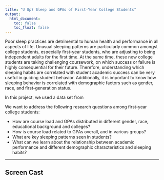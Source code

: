 ```yaml
---
title: "U Up? Sleep and GPAs of First-Year College Students"
output: 
  html_document:
    toc: false
    toc_float: false
---
```


Poor sleep practices are detrimental to human health and performance in all aspects of life. Unusual sleeping patterns are particularly common amongst college students, especially first-year students, who are adjusting to being independent adults for the first time. At the same time, these new college students are taking challenging coursework, on which success or failure is highly consequential for their future. Therefore, understanding which sleeping habits are correlated with student academic success can be very useful in guiding student behavior. Additionally, it is important to know how sleeping behavior is correlated with demographic factors such as gender, race, and first-generation status. 

In this project, we used a data set from 



We want to address the following research questions among first-year college students:

* How are course load and GPAs distributed in different gender, race, educational background and colleges?
* How is course load related to GPAs overall, and in various groups?
* What are key sleeping patterns seen in students?
* What can we learn about the relationship between academic performance and different demographic characteristics and sleeping habits?

-----


## Screen Cast 

